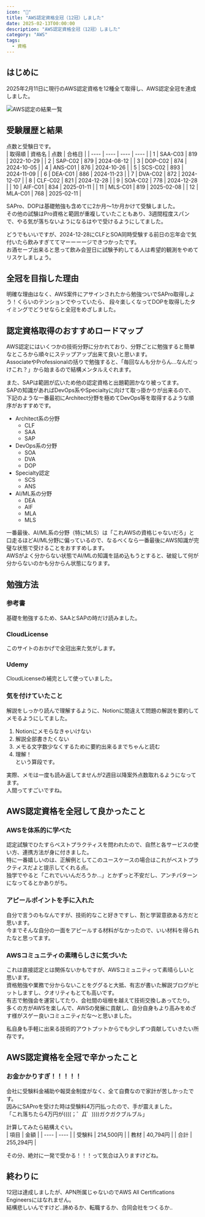 ```yaml
---
icon: "🎉"
title: "AWS認定資格全冠（12冠）しました"
date: 2025-02-13T00:00:00
description: "AWS認定資格全冠（12冠）しました"
category: "AWS"
tags:
  - 資格
---
```

## はじめに
2025年2月11日に現行のAWS認定資格を12種全て取得し、AWS認定全冠を達成しました。  

![AWS認定の結果一覧](./aws_report_list.webp)  

## 受験履歴と結果
点数と受験日です。  
| 取得順 | 資格名 | 点数 | 合格日 |
| ---- | ---- | ---- | ---- |
| 1 | SAA-C03 | 819 | 2022-10-29 |
| 2 | SAP-C02 | 879 | 2024-08-12 |
| 3 | DOP-C02 | 874 | 2024-10-05 |
| 4 | ANS-C01 | 876 | 2024-10-26 |
| 5 | SCS-C02 | 893 | 2024-11-09 |
| 6 | DEA-C01 | 886 | 2024-11-23 |
| 7 | DVA-C02 | 872 | 2024-12-07 |
| 8 | CLF-C02 | 821 | 2024-12-28 |
| 9 | SOA-C02 | 778 | 2024-12-28 |
| 10 | AIF-C01 | 834 | 2025-01-11 |
| 11 | MLS-C01 | 819 | 2025-02-08 |
| 12 | MLA-C01 | 768 | 2025-02-11 |

SAPro、DOPは基礎勉強も含めてに2か月～1か月かけて受験しました。  
その他の試験はPro資格と範囲が重複していたこともあり、3週間程度スパンで、やる気が落ちないようになるはやで受けるようにしてました。  

どうでもいいですが、2024-12-28にCLFとSOA同時受験する前日の忘年会で気付いたら飲みすぎててマーーーージできつかったです。  
お酒セーブ出来ると思って飲み会翌日に試験予約してる人は希望的観測をやめてリスケしましょう。  

## 全冠を目指した理由
明確な理由はなく、AWS案件にアサインされたから勉強ついでSAPro取得しよう！くらいのテンションでやっていたら、
段々楽しくなってDOPを取得したタイミングでどうせならと全冠をめざしました。  

## 認定資格取得のおすすめロードマップ
AWS認定にはいくつかの技術分野に分かれており、分野ごとに勉強すると簡単なところから順々にステップアップ出来て良いと思います。   
AssociateやProfessionalの括りで勉強すると、「毎回なんも分からん...なんだっけこれ？」から始まるので結構メンタルえぐれます。  

また、SAPは範囲が広いため他の認定資格と出題範囲かなり被ってます。   
SAPの知識があればDevOps系やSpecialtyに向けて取っ掛かりが出来るので、下記のような一番最初にArchitect分野を極めてDevOps等を取得するような順序がおすすめです。   

- Architect系の分野
  - CLF
  - SAA
  - SAP
- DevOps系の分野
  - SOA
  - DVA
  - DOP
- Specialty認定
  - SCS
  - ANS
- AI/ML系の分野
  - DEA
  - AIF
  - MLA
  - MLS

一番最後、AI/ML系の分野（特にMLS）は「これAWSの資格じゃないだろ」と口走るほどAI/ML分野に偏っているので、なるべくなら一番最後にAWS知識が完璧な状態で受けることをおすすめします。   
AWSがよく分からない状態でAI/MLの知識を詰め込もうとすると、破綻して何が分からないのかも分からん状態になります。   

## 勉強方法
### 参考書
基礎を勉強するため、SAAとSAPの時だけ読みました。  
<ExLinkCard title="AWS認定アソシエイト3資格対策～ソリューションアーキテクト、デベロッパー、SysOpsアドミニストレーター～" url="https://www.amazon.co.jp/gp/product/B07TT1N73K/ref=ppx_yo_dt_b_search_asin_title?ie=UTF8&psc=1" />
<ExLinkCard title="AWS認定資格試験テキスト＆問題集　AWS認定ソリューションアーキテクト - プロフェッショナル　改訂第2版" url="https://www.amazon.co.jp/gp/product/B0BTYNHFP5/ref=ppx_yo_dt_b_search_asin_title?ie=UTF8&psc=1" />


### CloudLicense
このサイトのおかげで全冠出来た気がします。  
<ExLinkCard url="https://cloud-license.com/" />

### Udemy
CloudLicenseの補完として使っていました。  
<ExLinkCard title="Udemy" url="https://www.udemy.com/" />

### 気を付けていたこと
解説をしっかり読んで理解するように、Notionに間違えて問題の解説を要約してメモるようにしてました。   
1. Notionにメモらなきゃいけない
2. 解説全部書きたくない
3. メモる文字数少なくするために要約出来るまでちゃんと読む
4. 理解！  
という算段です。  

実際、メモは一度も読み返してませんが2週目以降案外点数取れるようになってます。  
人間ってすごいですね。  

## AWS認定資格を全冠して良かったこと
### AWSを体系的に学べた
認定試験でひたすらベストプラクティスを問われたので、自然と各サービスの使い方、連携方法が身に付きました。  
特に一番嬉しいのは、正解例としてこのユースケースの場合はこれがベストプラクティスだよと提示してくれる点。  
独学でやると「これでいいんだろうか...」とかずっと不安だし、アンチパターンになってるとかありがち。   

### アピールポイントを手に入れた
自分で言うのもなんですが、技術的なこと好きですし、割と学習意欲ある方だと思います。  
今までそんな自分の一面をアピールする材料がなかったので、いい材料を得られたなと思ってます。   


### AWSコミュニティの素晴らしさに気づいた
これは直接認定とは関係ないかもですが、AWSコミュニティって素晴らしいと思います。   
資格勉強や業務で分からないことをググると大抵、有志が書いた解説ブログがヒットしますし、クオリティもとても高いです。  
有志で勉強会を運営してたり、会社間の垣根を越えて技術交換しあってたり。  
多くの方がAWSを楽しんで、AWSの発展に貢献し、自分自身もより高みをめざす様がスゲー良いコミュニティだな〜と思いました。    

私自身も手軽に出来る技術的アウトプットからでも少しずつ貢献していきたい所存です。  

## AWS認定資格を全冠で辛かったこと
### お金かかりすぎ！！！！！
会社に受験料金補助や報奨金制度がなく、全て自費なので家計が苦しかったです。  
因みにSAProを受けた時は受験料4万円払ったので、手が震えました。  
「これ落ちたら4万円が((((；゜Д゜))))ガクガクブルブル」  

計算してみたら結構えぐい。  
| 項目 | 金額 |
| ---- | ---- |
| 受験料 | 214,500円 |
| 教材 | 40,794円 |
| 合計 | 255,294円 |

その分、絶対に一発で受かる！！！って気合は入りますけどね。  

## 終わりに
12冠は達成しましたが、APN所属じゃないのでAWS All Certifications Engineersにはなれません。  
結構悲しいんですけど..諦めるか、転職するか、合同会社をつくるか..  

